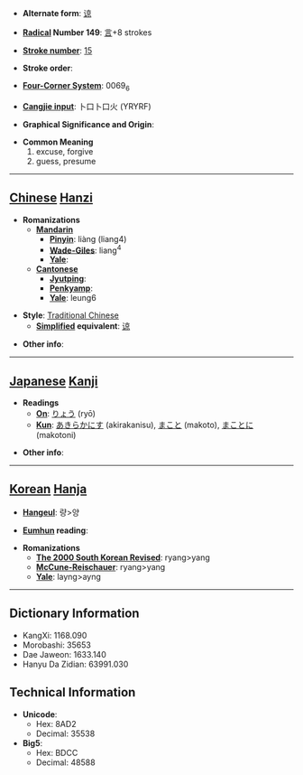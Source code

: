* '''Alternate form''': [[谅]]

* '''[[Wiktionary:Chinese radical index| Radical]] Number 149''': [[Wiktionary:Chinese radical index 言|言]]+8 strokes

* '''[[Wiktionary:Chinese total strokes index|Stroke number]]''': [[Wiktionary:Chinese total strokes index 15|15]]

* '''Stroke order''': 

* '''[[Wiktionary:Chinese four corner index|Four-Corner System]]''': 0069<sub>6</sub>

* '''[[Wiktionary:Chinese Cangjie index|Cangjie input]]''': 卜口卜口火 (YRYRF)

* '''Graphical Significance and Origin''': 

* '''Common Meaning'''
*#excuse, forgive
*# guess, presume


----

== [[Chinese]] [[Hanzi]] ==

* '''Romanizations'''
** '''[[Mandarin]]'''
*** '''[[Pinyin]]''': liàng (liang4)
*** '''[[Wade-Giles]]''': liang<sup>4</sup>
*** '''[[Yale]]''': 
** '''[[Cantonese]]'''
*** '''[[Jyutping]]''':
*** '''[[Penkyamp]]''': 
*** '''[[Yale]]''': leung6

* '''Style''': [[Traditional Chinese]] 
** '''[[Simplified Chinese|Simplified]] equivalent''': [[谅]]

* '''Other info''': 

----

== [[Japanese]] [[Kanji]] ==

* '''Readings'''
** '''[[On]]''': [[りょう]] (ryō)
** '''[[Kun]]''': [[あきらかにす]] (akirakanisu), [[まこと]] (makoto), [[まことに]] (makotoni)

* '''Other info''':  

----

== [[Korean]] [[Hanja]] ==

* '''[[Hangeul]]''': 량>양

* '''[[Eumhun]] reading''': 

* '''Romanizations'''
** '''[[The 2000 South Korean Revised Romanization|The 2000 South Korean Revised]]''': ryang>yang
** '''[[McCune-Reischauer]]''': ryang>yang
** '''[[Yale]]''': layng>ayng

----

== Dictionary Information ==

* KangXi: 1168.090
* Morobashi: 35653
* Dae Jaweon: 1633.140
* Hanyu Da Zidian: 63991.030

== Technical Information ==

* '''Unicode''':
** Hex: 8AD2
** Decimal: 35538
* '''Big5''':
** Hex: BDCC
** Decimal: 48588